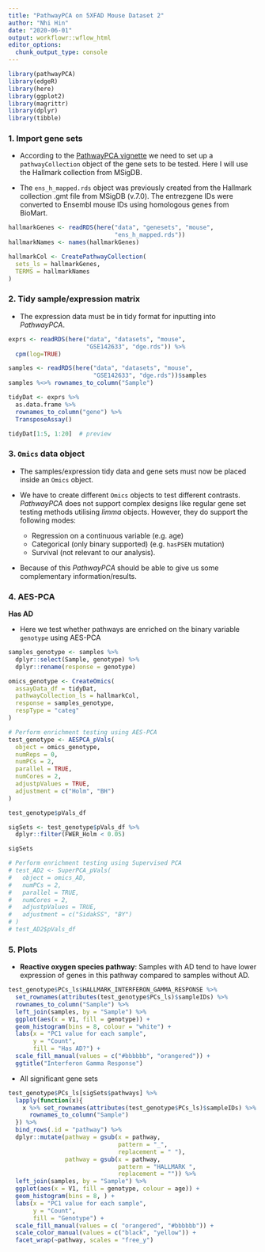 ```yaml
---
title: "PathwayPCA on 5XFAD Mouse Dataset 2"
author: "Nhi Hin"
date: "2020-06-01"
output: workflowr::wflow_html
editor_options:
  chunk_output_type: console
---
```


```r
library(pathwayPCA)
library(edgeR)
library(here)
library(ggplot2)
library(magrittr)
library(dplyr)
library(tibble)
```


### 1. Import gene sets

- According to the [PathwayPCA vignette](https://gabrielodom.github.io/pathwayPCA/articles/Supplement2-Importing_Data.html#overview) we need to set up a `pathwayCollection` object of the gene 
sets to be tested. Here I will use the Hallmark collection from MSigDB. 

- The `ens_h_mapped.rds` object was previously created from the Hallmark 
collection .gmt file from MSigDB (v.7.0). The entrezgene IDs were converted 
to Ensembl mouse IDs using homologous genes from BioMart. 

```r
hallmarkGenes <- readRDS(here("data", "genesets", "mouse",
                              "ens_h_mapped.rds"))
hallmarkNames <- names(hallmarkGenes)

hallmarkCol <- CreatePathwayCollection(
  sets_ls = hallmarkGenes,
  TERMS = hallmarkNames
)
```

### 2. Tidy sample/expression matrix

- The expression data must be in tidy format for inputting into 
*PathwayPCA*. 

```r
exprs <- readRDS(here("data", "datasets", "mouse", 
                      "GSE142633", "dge.rds")) %>%
  cpm(log=TRUE)

samples <- readRDS(here("data", "datasets", "mouse", 
                        "GSE142633", "dge.rds"))$samples
samples %<>% rownames_to_column("Sample")

tidyDat <- exprs %>% 
  as.data.frame %>%
  rownames_to_column("gene") %>% 
  TransposeAssay()

tidyDat[1:5, 1:20]  # preview
```

### 3. `Omics` data object

- The samples/expression tidy data and gene sets must now be placed inside an 
`Omics` object.

- We have to create different `Omics` objects to test different contrasts. 
*PathwayPCA* does not support complex designs like regular gene set testing 
methods utilising *limma* objects. However, they do support the following 
modes:

    - Regression on a continuous variable (e.g. age)
    - Categorical (only binary supported) (e.g. `hasPSEN` mutation)
    - Survival (not relevant to our analysis). 

- Because of this *PathwayPCA* should be able to give us some complementary 
information/results. 

### 4. AES-PCA

**Has AD**

- Here we test whether pathways are enriched on the binary variable `genotype` 
using AES-PCA

```r
samples_genotype <- samples %>%
  dplyr::select(Sample, genotype) %>%
  dplyr::rename(response = genotype)

omics_genotype <- CreateOmics(
  assayData_df = tidyDat,
  pathwayCollection_ls = hallmarkCol,
  response = samples_genotype,
  respType = "categ"
)

# Perform enrichment testing using AES-PCA
test_genotype <- AESPCA_pVals(
  object = omics_genotype,
  numReps = 0,
  numPCs = 2,
  parallel = TRUE,
  numCores = 2,
  adjustpValues = TRUE,
  adjustment = c("Holm", "BH")
)

test_genotype$pVals_df 

sigSets <- test_genotype$pVals_df %>%
  dplyr::filter(FWER_Holm < 0.05)

sigSets

# Perform enrichment testing using Supervised PCA
# test_AD2 <- SuperPCA_pVals(
#   object = omics_AD,
#   numPCs = 2,
#   parallel = TRUE,
#   numCores = 2,
#   adjustpValues = TRUE,
#   adjustment = c("SidakSS", "BY")
# )
# test_AD2$pVals_df
```

### 5. Plots

 - **Reactive oxygen species pathway**: Samples with AD tend to have lower 
 expression of genes in this pathway compared to samples without AD. 

```r
test_genotype$PCs_ls$HALLMARK_INTERFERON_GAMMA_RESPONSE %>% 
  set_rownames(attributes(test_genotype$PCs_ls)$sampleIDs) %>%
  rownames_to_column("Sample") %>%
  left_join(samples, by = "Sample") %>%
  ggplot(aes(x = V1, fill = genotype)) + 
  geom_histogram(bins = 8, colour = "white") +
  labs(x = "PC1 value for each sample",
       y = "Count", 
       fill = "Has AD?") +
  scale_fill_manual(values = c("#bbbbbb", "orangered")) +
  ggtitle("Interferon Gamma Response")
```

- All significant gene sets

```r
test_genotype$PCs_ls[sigSets$pathways] %>% 
  lapply(function(x){
    x %>% set_rownames(attributes(test_genotype$PCs_ls)$sampleIDs) %>%
      rownames_to_column("Sample")
  }) %>%
  bind_rows(.id = "pathway") %>%
  dplyr::mutate(pathway = gsub(x = pathway,
                               pattern = "_",
                               replacement = " "),
                pathway = gsub(x = pathway,
                               pattern = "HALLMARK ",
                               replacement = "")) %>%
  left_join(samples, by = "Sample") %>%
  ggplot(aes(x = V1, fill = genotype, colour = age)) + 
  geom_histogram(bins = 8, ) +
  labs(x = "PC1 value for each sample",
       y = "Count", 
       fill = "Genotype") +
  scale_fill_manual(values = c( "orangered", "#bbbbbb")) +
  scale_color_manual(values = c("black", "yellow")) + 
  facet_wrap(~pathway, scales = "free_y")
  
```

